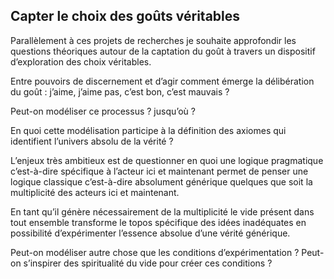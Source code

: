 ## Capter le choix des goûts véritables {#sec-capterGout}

Parallèlement à ces projets de recherches je souhaite approfondir les questions théoriques autour de la captation du goût à travers un dispositif d'exploration des choix véritables.

Entre pouvoirs de discernement et d'agir comment émerge la délibération du goût : j'aime, j'aime pas, c'est bon, c'est mauvais ?

Peut-on modéliser ce processus ? jusqu'où ?

En quoi cette modélisation participe à la définition des axiomes qui identifient l'univers absolu de la vérité ?

L'enjeux très ambitieux est de questionner en quoi une logique pragmatique c'est-à-dire spécifique à l'acteur ici et maintenant permet de penser une logique classique c'est-à-dire absolument générique quelques que soit la multiplicité des acteurs ici et maintenant.

En tant qu'il génère nécessairement de la multiplicité le vide présent dans tout ensemble transforme le topos spécifique des idées inadéquates en possibilité d'expérimenter l'essence absolue d'une vérité générique.

Peut-on modéliser autre chose que les conditions d'expérimentation ? Peut-on s'inspirer des spiritualité du vide pour créer ces conditions ?